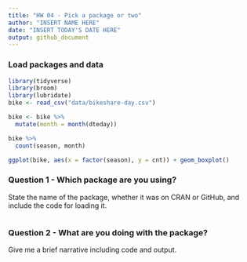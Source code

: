 ```yaml
---
title: "HW 04 - Pick a package or two"
author: "INSERT NAME HERE"
date: "INSERT TODAY'S DATE HERE"
output: github_document
---
```


### Load packages and data

```r
library(tidyverse)
library(broom)
library(lubridate)
bike <- read_csv("data/bikeshare-day.csv")

bike <- bike %>%
  mutate(month = month(dteday))

bike %>% 
  count(season, month)

ggplot(bike, aes(x = factor(season), y = cnt)) + geom_boxplot()
```


### Question 1 - Which package are you using? 

State the name of the package, whether it was on CRAN or GitHub, and include the code for loading it.

```r

```

### Question 2 - What are you doing with the package? 

Give me a brief narrative including code and output.

